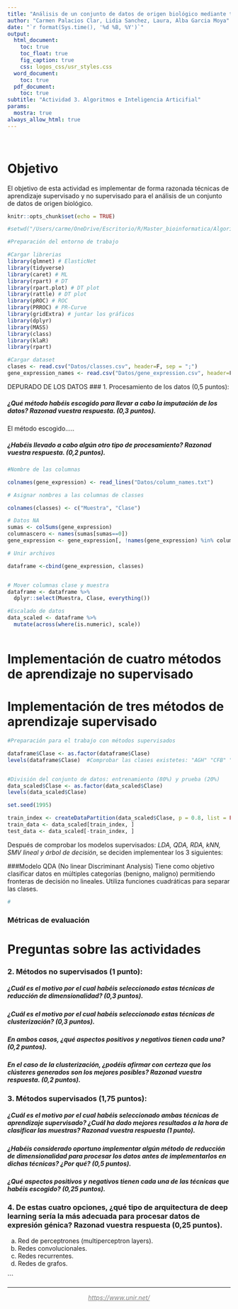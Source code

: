 ```yaml
---
title: "Análisis de un conjunto de datos de origen biológico mediante técnicas de machine learning supervisadas y no supervisadas"
author: "Carmen Palacios Clar, Lidia Sanchez, Laura, Alba Garcia Moya"
date: "`r format(Sys.time(), '%d %B, %Y')`"
output:
  html_document:
    toc: true
    toc_float: true
    fig_caption: true
    css: logos_css/usr_styles.css
  word_document:
    toc: true
  pdf_document:
    toc: true
subtitle: "Actividad 3. Algoritmos e Inteligencia Articifial"
params:
  mostra: true
always_allow_html: true
---
```

 
```{=html}
<script>
$(document).ready(function() {
  $head = $('#header');

  $head.prepend('<img src=\"logos_css/Logo_UNIR.png" alt="Logo_UNIR" style="display: block; margin: 0 auto; width: 185px;">');
});
</script>

```
# Objetivo
El objetivo de esta actividad es implementar de forma razonada técnicas de aprendizaje supervisado y no supervisado para el análisis de un conjunto de datos de origen biológico. 

```r
knitr::opts_chunk$set(echo = TRUE)

#setwd("/Users/carme/OneDrive/Escritorio/R/Master_bioinformatica/Algoritmos/actividades/Act3_IA")

#Preparación del entorno de trabajo

#Cargar librerias
library(glmnet) # ElasticNet
library(tidyverse)
library(caret) # ML
library(rpart) # DT
library(rpart.plot) # DT plot
library(rattle) # DT plot
library(pROC) # ROC
library(PRROC) # PR-Curve
library(gridExtra) # juntar los gráficos
library(dplyr)
library(MASS)
library(class)
library(klaR)
library(rpart)

#Cargar dataset
clases <- read.csv("Datos/classes.csv", header=F, sep = ";")
gene_expression_names <- read.csv("Datos/gene_expression.csv", header=F, sep = ";", col.names = read_lines("Datos/column_names.txt"))

```


DEPURADO DE LOS DATOS
###    1. Procesamiento de los datos (0,5 puntos):


##### ¿Qué método habéis escogido para llevar a cabo la imputación de los datos? Razonad vuestra respuesta. (0,3 puntos).
El método escogido.....

##### ¿Habéis llevado a cabo algún otro tipo de procesamiento? Razonad vuestra respuesta. (0,2 puntos).





```r

#Nombre de las columnas

colnames(gene_expression) <- read_lines("Datos/column_names.txt")

# Asignar nombres a las columnas de classes

colnames(classes) <- c("Muestra", "Clase")

# Datos NA 
sumas <- colSums(gene_expression) 
columnascero <- names(sumas[sumas==0])
gene_expression <- gene_expression[, !names(gene_expression) %in% columnascero] 

# Unir archivos

dataframe <-cbind(gene_expression, classes)


# Mover columnas clase y muestra
dataframe <- dataframe %>%
  dplyr::select(Muestra, Clase, everything())

#Escalado de datos
data_scaled <- dataframe %>%
  mutate(across(where(is.numeric), scale))



```




# Implementación de cuatro métodos de aprendizaje no supervisado






# Implementación de tres métodos de aprendizaje supervisado 

```r

#Preparación para el trabajo con métodos supervisados

dataframe$Clase <- as.factor(dataframe$Clase)
levels(dataframe$Clase)  #Comprobar las clases existetes: "AGH" "CFB" "CGC" "CHC" "HPB"


#División del conjunto de datos: entrenamiento (80%) y prueba (20%)
data_scaled$Clase <- as.factor(data_scaled$Clase)
levels(data_scaled$Clase)

set.seed(1995)

train_index <- createDataPartition(data_scaled$Clase, p = 0.8, list = FALSE)
train_data <- data_scaled[train_index, ]
test_data <- data_scaled[-train_index, ]


```

Después de comprobar los modelos supervisados: *LDA, QDA, RDA, kNN, SMV lineal y árbol de decisión*, se deciden implementear los 3 siguientes:

###Modelo QDA (No linear Discriminant Analysis)
Tiene como objetivo clasificar datos en múltiples categorías (benigno, maligno) permitiendo fronteras de decisión no lineales. Utiliza funciones cuadráticas para separar las clases.

```r

#

```







### Métricas de evaluación


# Preguntas sobre las actividades




###    2. Métodos no supervisados (1 punto):

##### ¿Cuál es el motivo por el cual habéis seleccionado estas técnicas de reducción de dimensionalidad? (0,3 puntos).

##### ¿Cuál es el motivo por el cual habéis seleccionado estas técnicas de clusterización? (0,3 puntos).

##### En ambos casos, ¿qué aspectos positivos y negativos tienen cada una? (0,2 puntos).

##### En el caso de la clusterización, ¿podéis afirmar con certeza que los clústeres generados son los mejores posibles? Razonad vuestra respuesta. (0,2 puntos).

###      3. Métodos supervisados (1,75 puntos):

##### ¿Cuál es el motivo por el cual habéis seleccionado ambas técnicas de aprendizaje supervisado? ¿Cuál ha dado mejores resultados a la hora de clasificar las muestras? Razonad vuestra respuesta (1 punto).

##### ¿Habéis considerado oportuno implementar algún método de reducción de dimensionalidad para procesar los datos antes de implementarlos en dichas técnicas? ¿Por qué? (0,5 puntos).

##### ¿Qué aspectos positivos y negativos tienen cada una de las técnicas que habéis escogido? (0,25 puntos).

###      4. De estas cuatro opciones, ¿qué tipo de arquitectura de deep learning sería la más adecuada para procesar datos de expresión génica? Razonad vuestra respuesta (0,25 puntos).

a) Red de perceptrones (multiperceptron layers).
b) Redes convolucionales.
c) Redes recurrentes.
d) Redes de grafos.


\`\`\`  

<hr />

<p style="text-align: center;">
  <a href="https://www.unir.net/" style="color: #808080;"><em>https://www.unir.net/</em></a>
</p>

